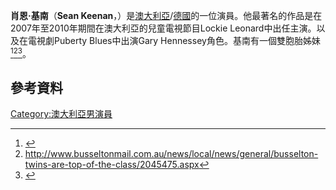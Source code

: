 {{Infobox person
| image = Sean Keenan (8482064950).jpg
| imagesize = 220px
| caption =
| birth_date = {{birth date and age|df=Yes|1993|1|18}}
| birthname = Sean Keenan 
| birth_place = 
| spouse = 
| occupation = 演員
| years_active = 2007–現在
}}
'''肖恩·基南'''（'''Sean Keenan'''，{{bd|1993年|1月18日}}）是[[澳大利亞|澳大利亞]]/[[德國|德國]]的一位演員。他最著名的作品是在2007年至2010年期間在澳大利亞的兒童電視節目Lockie Leonard中出任主演。以及在電視劇Puberty Blues中出演Gary Hennessey角色。基南有一個雙胞胎姊妹<ref>{{cite web |last=Moran |first=Jonathon |url=http://www.perthnow.com.au/news/top-stories/busselton-teens-movie-break/story-e6frg12l-1111114058452 |title=Busselton teen's movie break |publisher=Perth Now |date=2007-07-27 |accessdate=2013-02-06 |archive-date=2020-03-14 |archive-url=https://web.archive.org/web/20200314092504/https://www.perthnow.com.au/news/wa/busselton-teens-movie-break-ng-346feec28820e5540fb769061badeada |dead-url=no }}</ref><ref>http://www.busseltonmail.com.au/news/local/news/general/busselton-twins-are-top-of-the-class/2045475.aspx{{dead link|date=2018年1月 |bot=InternetArchiveBot |fix-attempted=yes }}</ref><ref>{{cite web |url=http://www.busseltonmail.com.au/news/local/news/general/busselton-teen-drifting-into-acting-success/2261529.aspx |title=存档副本 |accessdate=2012-08-02 |deadurl=yes |archiveurl=https://web.archive.org/web/20120317154841/http://www.busseltonmail.com.au/news/local/news/general/busselton-teen-drifting-into-acting-success/2261529.aspx |archivedate=2012-03-17 }}</ref>。
==參考資料==
{{Reflist}}
[[Category:澳大利亞男演員|Category:澳大利亞男演員]]